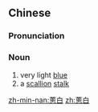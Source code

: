 {{also|葱白}}
==Chinese==
{{zh-forms|s=葱白|t2=葱白}}

===Pronunciation===
{{zh-pron
|m=cōngbái
|c=cung1 baak6
|cat=n
}}

===Noun===
{{zh-noun}}

# very light [[blue]]
# a [[scallion]] [[stalk]]

[[zh-min-nan:蔥白]]
[[zh:蔥白]]